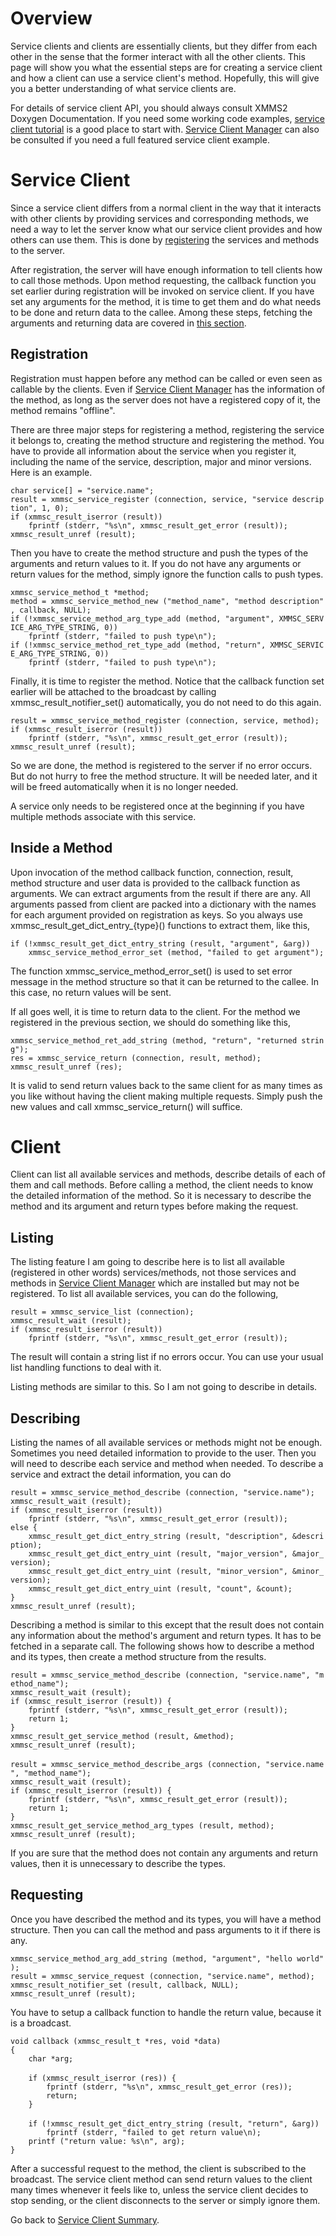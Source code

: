 = Overview =

Service clients and clients are essentially clients, but they differ from each other in the sense that the former interact with all the other clients.  This page will show you what the essential steps are for creating a service client and how a client can use a service client's method.  Hopefully, this will give you a better understanding of what service clients are.

For details of service client API, you should always consult XMMS2 Doxygen Documentation.  If you need some working code examples, [http://repo.or.cz/w/xmms2-tutorial.git service client tutorial] is a good place to start with.  [[Summer_of_Code_2007/Service_Clients/scm|Service Client Manager]] can also be consulted if you need a full featured service client example.

= Service Client =

Since a service client differs from a normal client in the way that it interacts with other clients by providing services and corresponding methods, we need a way to let the server know what our service client provides and how others can use them.  This is done by [[#Registration|registering]] the services and methods to the server.

After registration, the server will have enough information to tell clients how to call those methods.  Upon method requesting, the callback function you set earlier during registration will be invoked on service client.  If you have set any arguments for the method, it is time to get them and do what needs to be done and return data to the callee.  Among these steps, fetching the arguments and returning data are covered in [[#Inside_a_Method|this section]].

== Registration ==

Registration must happen before any method can be called or even seen as callable by the clients.  Even if [[Summer_of_Code_2007/Service_Clients/scm|Service Client Manager]] has the information of the method, as long as the server does not have a registered copy of it, the method remains "offline".

There are three major steps for registering a method, registering the service it belongs to, creating the method structure and registering the method.  You have to provide all information about the service when you register it, including the name of the service, description, major and minor versions.  Here is an example.

 char service[] = "service.name";
 result = xmmsc_service_register (connection, service, "service description", 1, 0);
 if (xmmsc_result_iserror (result))
     fprintf (stderr, "%s\n", xmmsc_result_get_error (result));
 xmmsc_result_unref (result);

Then you have to create the method structure and push the types of the arguments and return values to it.  If you do not have any arguments or return values for the method, simply ignore the function calls to push types.

 xmmsc_service_method_t *method;
 method = xmmsc_service_method_new ("method_name", "method description", callback, NULL);
 if (!xmmsc_service_method_arg_type_add (method, "argument", XMMSC_SERVICE_ARG_TYPE_STRING, 0))
     fprintf (stderr, "failed to push type\n");
 if (!xmmsc_service_method_ret_type_add (method, "return", XMMSC_SERVICE_ARG_TYPE_STRING, 0))
     fprintf (stderr, "failed to push type\n");

Finally, it is time to register the method.  Notice that the callback function set earlier will be attached to the broadcast by calling xmmsc_result_notifier_set() automatically, you do not need to do this again.

 result = xmmsc_service_method_register (connection, service, method);
 if (xmmsc_result_iserror (result))
     fprintf (stderr, "%s\n", xmmsc_result_get_error (result));
 xmmsc_result_unref (result);

So we are done, the method is registered to the server if no error occurs.  But do not hurry to free the method structure.  It will be needed later, and it will be freed automatically when it is no longer needed.

A service only needs to be registered once at the beginning if you have multiple methods associate with this service.

== Inside a Method ==

Upon invocation of the method callback function, connection, result, method structure and user data is provided to the callback function as arguments.  We can extract arguments from the result if there are any.  All arguments passed from client are packed into a dictionary with the names for each argument provided on registration as keys.  So you always use xmmsc_result_get_dict_entry_{type}() functions to extract them, like this,

 if (!xmmsc_result_get_dict_entry_string (result, "argument", &arg))
     xmmsc_service_method_error_set (method, "failed to get argument");

The function xmmsc_service_method_error_set() is used to set error message in the method structure so that it can be returned to the callee.  In this case, no return values will be sent.

If all goes well, it is time to return data to the client.  For the method we registered in the previous section, we should do something like this,

 xmmsc_service_method_ret_add_string (method, "return", "returned string");
 res = xmmsc_service_return (connection, result, method);
 xmmsc_result_unref (res);

It is valid to send return values back to the same client for as many times as you like without having the client making multiple requests.  Simply push the new values and call xmmsc_service_return() will suffice.

= Client =

Client can list all available services and methods, describe details of each of them and call methods.  Before calling a method, the client needs to know the detailed information of the method.  So it is necessary to describe the method and its argument and return types before making the request.

== Listing ==

The listing feature I am going to describe here is to list all available (registered in other words) services/methods, not those services and methods in [[Summer of Code 2007/Service Clients/scm|Service Client Manager]] which are installed but may not be registered.  To list all available services, you can do the following,

 result = xmmsc_service_list (connection);
 xmmsc_result_wait (result);
 if (xmmsc_result_iserror (result))
     fprintf (stderr, "%s\n", xmmsc_result_get_error (result));

The result will contain a string list if no errors occur.  You can use your usual list handling functions to deal with it.

Listing methods are similar to this.  So I am not going to describe in details.

== Describing ==

Listing the names of all available services or methods might not be enough.  Sometimes you need detailed information to provide to the user.  Then you will need to describe each service and method when needed.  To describe a service and extract the detail information, you can do

 result = xmmsc_service_method_describe (connection, "service.name");
 xmmsc_result_wait (result);
 if (xmmsc_result_iserror (result))
     fprintf (stderr, "%s\n", xmmsc_result_get_error (result));
 else {
     xmmsc_result_get_dict_entry_string (result, "description", &description);
     xmmsc_result_get_dict_entry_uint (result, "major_version", &major_version);
     xmmsc_result_get_dict_entry_uint (result, "minor_version", &minor_version);
     xmmsc_result_get_dict_entry_uint (result, "count", &count);
 }
 xmmsc_result_unref (result);

Describing a method is similar to this except that the result does not contain any information about the method's argument and return types.  It has to be fetched in a separate call.  The following shows how to describe a method and its types, then create a method structure from the results.

 result = xmmsc_service_method_describe (connection, "service.name", "method_name");
 xmmsc_result_wait (result);
 if (xmmsc_result_iserror (result)) {
     fprintf (stderr, "%s\n", xmmsc_result_get_error (result));
     return 1;
 }
 xmmsc_result_get_service_method (result, &method);
 xmmsc_result_unref (result);
 
 result = xmmsc_service_method_describe_args (connection, "service.name", "method_name");
 xmmsc_result_wait (result);
 if (xmmsc_result_iserror (result)) {
     fprintf (stderr, "%s\n", xmmsc_result_get_error (result));
     return 1;
 }
 xmmsc_result_get_service_method_arg_types (result, method);
 xmmsc_result_unref (result);

If you are sure that the method does not contain any arguments and return values, then it is unnecessary to describe the types.

== Requesting ==

Once you have described the method and its types, you will have a method structure.  Then you can call the method and pass arguments to it if there is any.

 xmmsc_service_method_arg_add_string (method, "argument", "hello world");
 result = xmmsc_service_request (connection, "service.name", method);
 xmmsc_result_notifier_set (result, callback, NULL);
 xmmsc_result_unref (result);

You have to setup a callback function to handle the return value, because it is a broadcast.

 void callback (xmmsc_result_t *res, void *data)
 {
     char *arg;
 
     if (xmmsc_result_iserror (res)) {
         fprintf (stderr, "%s\n", xmmsc_result_get_error (res));
         return;
     }
 
     if (!xmmsc_result_get_dict_entry_string (result, "return", &arg))
         fprintf (stderr, "failed to get return value\n);
     printf ("return value: %s\n", arg);
 }

After a successful request to the method, the client is subscribed to the broadcast.  The service client method can send return values to the client many times whenever it feels like to, unless the service client decides to stop sending, or the client disconnects to the server or simply ignore them.

Go back to [[Summer of Code 2007/Service Clients|Service Client Summary]].